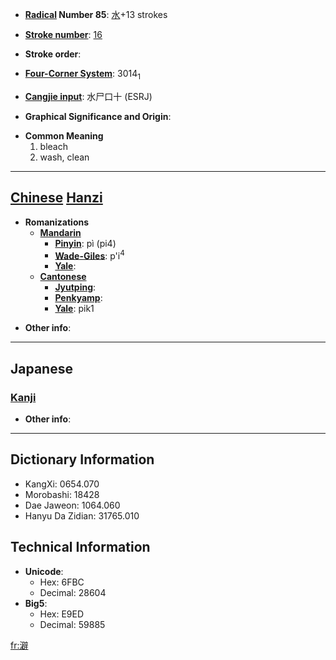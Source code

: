 * '''[[Wiktionary:Chinese radical index| Radical]] Number 85''': [[Wiktionary:Chinese radical index 水|水]]+13 strokes

* '''[[Wiktionary:Chinese total strokes index|Stroke number]]''': [[Wiktionary:Chinese total strokes index 16|16]]

* '''Stroke order''': 

* '''[[Wiktionary:Chinese four corner index|Four-Corner System]]''': 3014<sub>1</sub>

* '''[[Wiktionary:Chinese Cangjie index|Cangjie input]]''': 水尸口十 (ESRJ)

* '''Graphical Significance and Origin''': 

* '''Common Meaning'''
*#bleach
*# wash, clean


----

== [[Chinese]] [[Hanzi]] ==

* '''Romanizations'''
** '''[[Mandarin]]'''
*** '''[[Pinyin]]''': pì (pi4)
*** '''[[Wade-Giles]]''': p'i<sup>4</sup>
*** '''[[Yale]]''': 
** '''[[Cantonese]]'''
*** '''[[Jyutping]]''':
*** '''[[Penkyamp]]''': 
*** '''[[Yale]]''': pik1

* '''Other info''': 

----

==Japanese==
===[[Kanji]]===
{{kanji|on readings=[[へき]] (heki), [[ひゃく]] (hyaku), [[けき]] (keki)|kun readings=[[ただよい]] (tadayoi)}}

* '''Other info''':  

----

== Dictionary Information ==

* KangXi: 0654.070
* Morobashi: 18428
* Dae Jaweon: 1064.060
* Hanyu Da Zidian: 31765.010

== Technical Information ==

* '''Unicode''':
** Hex: 6FBC
** Decimal: 28604
* '''Big5''':
** Hex: E9ED
** Decimal: 59885

[[fr:澼]]